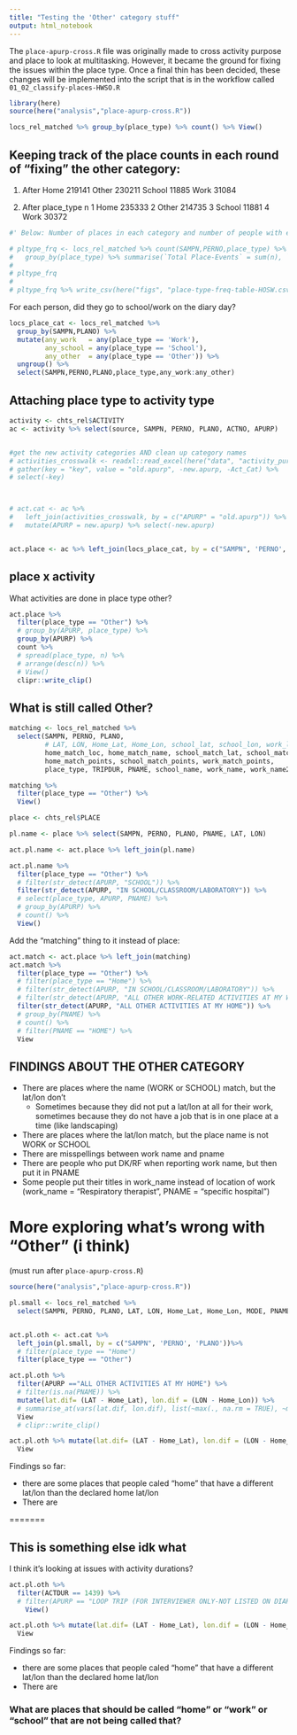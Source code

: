 ```yaml
---
title: "Testing the 'Other' category stuff"
output: html_notebook
---
```


The `place-apurp-cross.R` file was originally made to cross activity purpose and place to look at multitasking. However, it became the ground for fixing the issues within the place type. Once a final thin has been decided, these changes will be implemented into the script that is in the workflow called `01_02_classify-places-HWSO.R`

```r
library(here)
source(here("analysis","place-apurp-cross.R"))
```



```r
locs_rel_matched %>% group_by(place_type) %>% count() %>% View()
```


## Keeping track of the place counts in each round of "fixing" the other category:

1. After 
Home
219141
Other
230211
School
11885
Work
31084

2. After 
place_type      n
<chr>       <int>
1 Home       235333
2 Other      214735
3 School      11881
4 Work        30372


```r
#' Below: Number of places in each category and number of people with each of those place types

# pltype_frq <- locs_rel_matched %>% count(SAMPN,PERNO,place_type) %>%
#   group_by(place_type) %>% summarise(`Total Place-Events` = sum(n), `People with this place type` = n())
# 
# pltype_frq
# 
# pltype_frq %>% write_csv(here("figs", "place-type-freq-table-HOSW.csv"))
```

For each person, did they go to school/work on the diary day?

```r
locs_place_cat <- locs_rel_matched %>% 
  group_by(SAMPN,PLANO) %>%
  mutate(any_work   = any(place_type == 'Work'),
         any_school = any(place_type == 'School'),
         any_other  = any(place_type == 'Other')) %>% 
  ungroup() %>%
  select(SAMPN,PERNO,PLANO,place_type,any_work:any_other)
```

## Attaching place type to activity type
```r
activity <- chts_rel$ACTIVITY
ac <- activity %>% select(source, SAMPN, PERNO, PLANO, ACTNO, APURP) 


#get the new activity categories AND clean up category names
# activities_crosswalk <- readxl::read_excel(here("data", "activity_purps_crosswalk_touppercase.xlsx"))
# gather(key = "key", value = "old.apurp", -new.apurp, -Act_Cat) %>% 
# select(-key)



# act.cat <- ac %>% 
#   left_join(activities_crosswalk, by = c("APURP" = "old.apurp")) %>% 
#   mutate(APURP = new.apurp) %>% select(-new.apurp)


act.place <- ac %>% left_join(locs_place_cat, by = c("SAMPN", 'PERNO', 'PLANO'))

```



## place x activity


What activities are done in place type other?

```r
act.place %>% 
  filter(place_type == "Other") %>%
  # group_by(APURP, place_type) %>% 
  group_by(APURP) %>% 
  count %>% 
  # spread(place_type, n) %>% 
  # arrange(desc(n)) %>%
  # View()
  clipr::write_clip()
```


## What is still called Other?

```r
matching <- locs_rel_matched %>% 
  select(SAMPN, PERNO, PLANO,
         # LAT, LON, Home_Lat, Home_Lon, school_lat, school_lon, work_lat, work_lon, 
         home_match_loc, home_match_name, school_match_lat, school_match_lon, school_match_name1, school_match_name2, school_match_acts, work_match_lat, work_match_lon, work_match_name1, work_match_name2, work_match_acts,
         home_match_points, school_match_points, work_match_points,
         place_type, TRIPDUR, PNAME, school_name, work_name, work_name2)

matching %>% 
  filter(place_type == "Other") %>% 
  View()
```

```r
place <- chts_rel$PLACE

pl.name <- place %>% select(SAMPN, PERNO, PLANO, PNAME, LAT, LON)

act.pl.name <- act.place %>% left_join(pl.name)

act.pl.name %>% 
  filter(place_type == "Other") %>% 
  # filter(str_detect(APURP, "SCHOOL")) %>% 
  filter(str_detect(APURP, "IN SCHOOL/CLASSROOM/LABORATORY")) %>% 
  # select(place_type, APURP, PNAME) %>% 
  # group_by(APURP) %>%
  # count() %>%
  View()
```


Add the "matching" thing to it instead of place:
```r
act.match <- act.place %>% left_join(matching)
act.match %>% 
  filter(place_type == "Other") %>%
  # filter(place_type == "Home") %>% 
  # filter(str_detect(APURP, "IN SCHOOL/CLASSROOM/LABORATORY")) %>%
  # filter(str_detect(APURP, "ALL OTHER WORK-RELATED ACTIVITIES AT MY WORK")) %>%
  filter(str_detect(APURP, "ALL OTHER ACTIVITIES AT MY HOME")) %>%
  # group_by(PNAME) %>% 
  # count() %>% 
  # filter(PNAME == "HOME") %>%
  View
```


## FINDINGS ABOUT THE OTHER CATEGORY

* There are places where the name (WORK or SCHOOL) match, but the lat/lon don't
  + Sometimes because they did not put a lat/lon at all for their work, sometimes because they do not have a job that is in one place at a time (like landscaping)
* There are places where the lat/lon match, but the place name is not WORK or SCHOOL
* There are misspellings between work name and pname
* There are people who put DK/RF when reporting work name, but then put it in PNAME
* Some people put their titles in work_name instead of location of work (work_name = "Respiratory therapist", PNAME = "specific hospital")


# More exploring what's wrong with "Other" (i think)
(must run after `place-apurp-cross.R`)
```r
source(here("analysis","place-apurp-cross.R"))
```


```r
pl.small <- locs_rel_matched %>% 
  select(SAMPN, PERNO, PLANO, LAT, LON, Home_Lat, Home_Lon, MODE, PNAME, place_type, ACTDUR, TRIPDUR)


act.pl.oth <- act.cat %>% 
  left_join(pl.small, by = c("SAMPN", 'PERNO', 'PLANO'))%>% 
  # filter(place_type == "Home")
  filter(place_type == "Other")

act.pl.oth %>% 
  filter(APURP =="ALL OTHER ACTIVITIES AT MY HOME") %>% 
  # filter(is.na(PNAME)) %>% 
  mutate(lat.dif= (LAT - Home_Lat), lon.dif = (LON - Home_Lon)) %>% 
  # summarise_at(vars(lat.dif, lon.dif), list(~max(., na.rm = TRUE), ~min(., na.rm = TRUE)))
  View
  # clipr::write_clip()
```


```r
act.pl.oth %>% mutate(lat.dif= (LAT - Home_Lat), lon.dif = (LON - Home_Lon)) %>% 
  View
```


Findings so far:

* there are some places that people caled "home" that have a different lat/lon than the declared home lat/lon
* There are 

=======

## This is something else idk what
I think it's looking at issues with activity durations?
```r
act.pl.oth %>% 
  filter(ACTDUR == 1439) %>% 
  # filter(APURP == "LOOP TRIP (FOR INTERVIEWER ONLY-NOT LISTED ON DIARY)") %>% 
    View()
```


```r
act.pl.oth %>% mutate(lat.dif= (LAT - Home_Lat), lon.dif = (LON - Home_Lon)) %>% 
  View
```


Findings so far:

* there are some places that people caled "home" that have a different lat/lon than the declared home lat/lon
* There are 



### What are places that should be called "home" or "work" or "school" that are not being called that?



